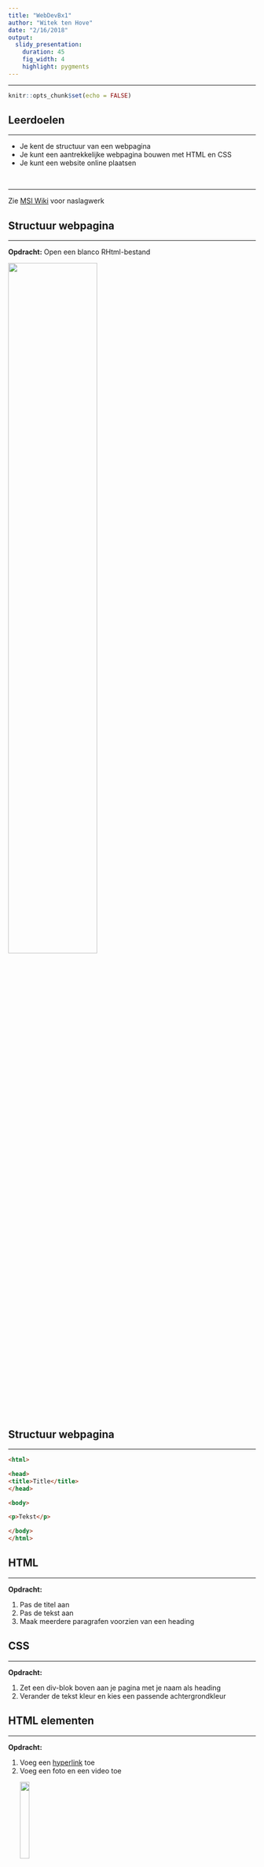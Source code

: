 ```yaml
---
title: "WebDevBx1"
author: "Witek ten Hove"
date: "2/16/2018"
output:
  slidy_presentation:
    duration: 45
    fig_width: 4
    highlight: pygments
---
```


---

```r
knitr::opts_chunk$set(echo = FALSE)
```

## Leerdoelen
<hr>
- Je kent de structuur van een webpagina
- Je kunt een aantrekkelijke webpagina bouwen met HTML en CSS
- Je kunt een website online plaatsen

<br>
<hr>
Zie [MSI Wiki](https://bkmoodle.femplaza.nl/mod/wiki/view.php?pageid=227) voor naslagwerk

## Structuur webpagina
<hr>
**Opdracht:** Open een blanco RHtml-bestand

<img src="images/openrhtml.png" style="width:60%">


## Structuur webpagina
<hr>
```HTML
<html>

<head>
<title>Title</title>
</head>

<body>

<p>Tekst</p>

</body>
</html>
```

## HTML
<hr>
**Opdracht:**

1. Pas de titel aan
2. Pas de tekst aan
3. Maak meerdere paragrafen voorzien van een heading

## CSS
<hr>
**Opdracht:**

1. Zet een div-blok boven aan je pagina met je naam als heading
2. Verander de tekst kleur en kies een passende achtergrondkleur

## HTML elementen
<hr>
**Opdracht:**

1. Voeg een [hyperlink](#) toe
2. Voeg een foto en een video toe
<div>
<img src="https://witusj.github.io/MinorSI/images/smind.png" style="width:20%"><br>
<iframe width="210" height="120" src="https://www.youtube.com/embed/bBWrbEUu3nk" frameborder="0" allow="autoplay; encrypted-media" allowfullscreen></iframe>
</div>

4. Voeg een formulier toe (bijv. Google Forms)

## Hosten op Github
<hr>
**Opdracht:** plaats je site op Github en laat deze beoordelen door anderen (zie opdracht [Training Web Dev Basics 1](https://bkmoodle.femplaza.nl/mod/workshop/view.php?id=7107)).





